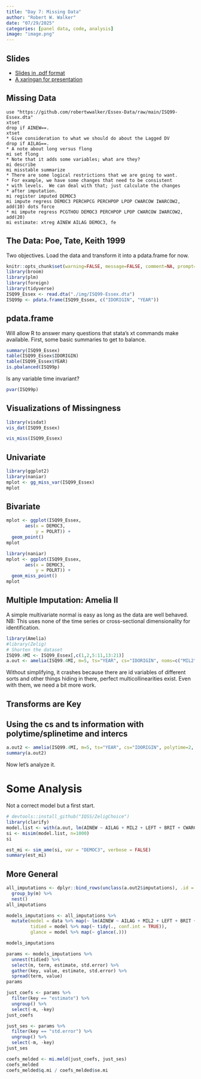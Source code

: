 ```yaml
---
title: "Day 7: Missing Data"
author: "Robert W. Walker"
date: "07/29/2025"
categories: [panel data, code, analysis]
image: "image.png"
---
```


## Slides

- [Slides in .pdf format](./img/slidesDay7.pdf)
- [A xaringan for presentation](https://robertwwalker.github.io/xaringan/ESSSSDA22-Day7/)

## Missing Data


```
use "https://github.com/robertwwalker/Essex-Data/raw/main/ISQ99-Essex.dta"
xtset
drop if AINEW==.
xtset
* Give consideration to what we should do about the Lagged DV
drop if AILAG==.
* A note about long versus flong
mi set flong
* Note that it adds some variables; what are they?
mi describe
mi misstable summarize
* There are some logical restrictions that we are going to want.
* For example, we have some changes that need to be consistent
* with levels.  We can deal with that; just calculate the changes
* after imputation.
mi register imputed DEMOC3
mi impute regress DEMOC3 PERCHPCG PERCHPOP LPOP CWARCOW IWARCOW2, add(10) dots force
* mi impute regress PCGTHOU DEMOC3 PERCHPOP LPOP CWARCOW IWARCOW2, add(20)
mi estimate: xtreg AINEW AILAG DEMOC3, fe
```


## The Data: Poe, Tate, Keith 1999

Two objectives.  Load the data and transform it into a pdata.frame for now.

```r
knitr::opts_chunk$set(warning=FALSE, message=FALSE, comment=NA, prompt=FALSE)
library(broom)
library(plm)
library(foreign)
library(tidyverse)
ISQ99_Essex <- read.dta("./img/ISQ99-Essex.dta")
ISQ99p <- pdata.frame(ISQ99_Essex, c("IDORIGIN", "YEAR"))
```

## pdata.frame

Will allow R to answer many questions that stata's xt commands make available.  First, some basic summaries to get to balance.

```r
summary(ISQ99_Essex)
table(ISQ99_Essex$IDORIGIN)
table(ISQ99_Essex$YEAR)
is.pbalanced(ISQ99p)
```

Is any variable time invariant?

```r
pvar(ISQ99p)
```

## Visualizations of Missingness

```r
library(visdat)
vis_dat(ISQ99_Essex)
```

```r
vis_miss(ISQ99_Essex)
```

## Univariate

```r
library(ggplot2)
library(naniar)
mplot <- gg_miss_var(ISQ99_Essex)
mplot
```


## Bivariate

```r
mplot <- ggplot(ISQ99_Essex, 
       aes(x = DEMOC3, 
           y = POLRT)) + 
  geom_point()
mplot
```


```r
library(naniar)
mplot <- ggplot(ISQ99_Essex, 
       aes(x = DEMOC3, 
           y = POLRT)) + 
  geom_miss_point()
mplot
```



## Multiple Imputation: Amelia II

A simple multivariate normal is easy as long as the data are well behaved.  NB: This uses none of the time series or cross-sectional dimensionality for identification.

```r
library(Amelia)
#library(Zelig)
# Shorten the dataset
ISQ99.4MI <- ISQ99_Essex[,c(1,2,5:11,13:21)]
a.out <- amelia(ISQ99.4MI, m=5, ts="YEAR", cs="IDORIGIN", noms=c("MIL2","LEFT","BRIT","CWARCOW","IWARCOW2"), ords = c("AINEW","SDNEW","AILAG","SDLAG","POLRT"))
```
Without simplifying, it crashes because there are id variables of different sorts and other things hiding in there, perfect multicollinearities exist.  Even with them, we need a bit more work.


## Transforms are Key

## Using the cs and ts information with polytime/splinetime and intercs

```r
a.out2 <- amelia(ISQ99.4MI, m=5, ts="YEAR", cs="IDORIGIN", polytime=2, intercs=FALSE, noms=c("MIL2","LEFT","BRIT","CWARCOW","IWARCOW2"), ords = c("AINEW","SDNEW","AILAG","SDLAG","POLRT"), p2s=2, emburn = c(20,50))
summary(a.out2)
```

Now let's analyze it.

# Some Analysis

Not a correct model but a first start.

```r
# devtools::install_github("IQSS/ZeligChoice")
library(clarify)
model.list <- with(a.out, lm(AINEW ~ AILAG + MIL2 + LEFT + BRIT + CWARCOW + IWARCOW2 + PCGTHOU + PERCHPOP + DEMOC3))
si <- misim(model.list, n=1000)
si
```

```r
est_mi <- sim_ame(si, var = "DEMOC3", verbose = FALSE)
summary(est_mi)
```


## More General

```r
all_imputations <- dplyr::bind_rows(unclass(a.out2$imputations), .id = "m") %>%
  group_by(m) %>%
  nest()
all_imputations
```

```r
models_imputations <- all_imputations %>%
  mutate(model = data %>% map(~ lm(AINEW ~ AILAG + MIL2 + LEFT + BRIT + CWARCOW + IWARCOW2 + PCGTHOU + PERCHPOP + DEMOC3, data = .)),
         tidied = model %>% map(~ tidy(., conf.int = TRUE)),
         glance = model %>% map(~ glance(.)))

models_imputations
```



```r
params <- models_imputations %>%
  unnest(tidied) %>%
  select(m, term, estimate, std.error) %>%
  gather(key, value, estimate, std.error) %>%
  spread(term, value)
params
```

```r
just_coefs <- params %>%
  filter(key == "estimate") %>%
  ungroup() %>%
  select(-m, -key)
just_coefs
```

```r
just_ses <- params %>%
  filter(key == "std.error") %>%
  ungroup() %>%
  select(-m, -key)
just_ses
```

```r
coefs_melded <- mi.meld(just_coefs, just_ses)
coefs_melded
coefs_melded$q.mi / coefs_melded$se.mi
```
